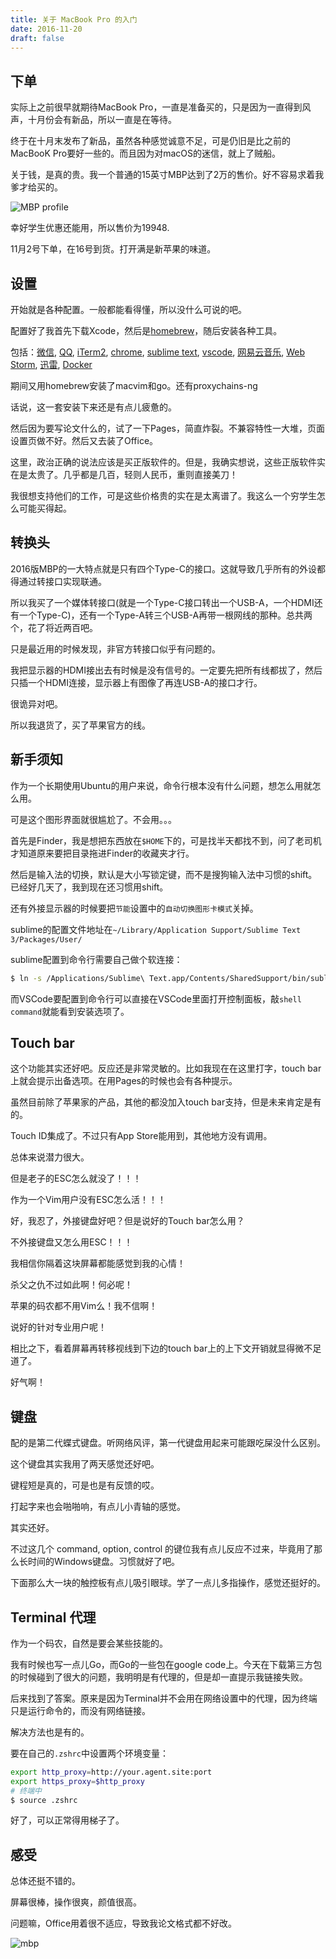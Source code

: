 ```yaml
---
title: 关于 MacBook Pro 的入门
date: 2016-11-20
draft: false
---
```


## 下单

实际上之前很早就期待MacBook Pro，一直是准备买的，只是因为一直得到风声，十月份会有新品，所以一直是在等待。

终于在十月末发布了新品，虽然各种感觉诚意不足，可是仍旧是比之前的MacBooK Pro要好一些的。而且因为对macOS的迷信，就上了贼船。

关于钱，是真的贵。我一个普通的15英寸MBP达到了2万的售价。好不容易求着我爹才给买的。

![MBP profile](/screenfetch.png)

幸好学生优惠还能用，所以售价为19948.

11月2号下单，在16号到货。打开满是新苹果的味道。

## 设置

开始就是各种配置。一般都能看得懂，所以没什么可说的吧。

配置好了我首先下载Xcode，然后是[homebrew](http://brew.sh/)，随后安装各种工具。

包括：[微信](http://weixin.qq.com/cgi-bin/readtemplate?t=mac&platform=wx&lang=zh_CN), [QQ](http://im.qq.com/macqq/), [iTerm2](https://iterm2.com/), [chrome](https://www.google.com/chrome/browser/desktop/index.html), [sublime text](https://www.sublimetext.com/3), [vscode](https://code.visualstudio.com/), [网易云音乐](http://music.163.com/#/download), [Web Storm](https://www.jetbrains.com/webstorm/), [迅雷](http://dl.xunlei.com/?from=index), [Docker](https://www.docker.com/products/docker#/mac)

期间又用homebrew安装了macvim和go。还有proxychains-ng

话说，这一套安装下来还是有点儿疲惫的。

然后因为要写论文什么的，试了一下Pages，简直炸裂。不兼容特性一大堆，页面设置页做不好。然后又去装了Office。

这里，政治正确的说法应该是买正版软件的。但是，我确实想说，这些正版软件实在是太贵了。几乎都是几百，轻则人民币，重则直接美刀！

我很想支持他们的工作，可是这些价格贵的实在是太离谱了。我这么一个穷学生怎么可能买得起。

## 转换头

2016版MBP的一大特点就是只有四个Type-C的接口。这就导致几乎所有的外设都得通过转接口实现联通。

所以我买了一个媒体转接口(就是一个Type-C接口转出一个USB-A，一个HDMI还有一个Type-C)，还有一个Type-A转三个USB-A再带一根网线的那种。总共两个，花了将近两百吧。

只是最近用的时候发现，非官方转接口似乎有问题的。

我把显示器的HDMI接出去有时候是没有信号的。一定要先把所有线都拔了，然后只插一个HDMI连接，显示器上有图像了再连USB-A的接口才行。

很诡异对吧。

所以我退货了，买了苹果官方的线。

## 新手须知

作为一个长期使用Ubuntu的用户来说，命令行根本没有什么问题，想怎么用就怎么用。

可是这个图形界面就很尴尬了。不会用。。。

首先是Finder，我是想把东西放在`$HOME`下的，可是找半天都找不到，问了老司机才知道原来要把目录拖进Finder的收藏夹才行。

然后是输入法的切换，默认是大小写锁定键，而不是搜狗输入法中习惯的shift。已经好几天了，我到现在还习惯用shift。

还有外接显示器的时候要把`节能`设置中的`自动切换图形卡模式`关掉。

sublime的配置文件地址在`~/Library/Application Support/Sublime Text 3/Packages/User/`

sublime配置到命令行需要自己做个软连接：

```bash
$ ln -s /Applications/Sublime\ Text.app/Contents/SharedSupport/bin/subl /usr/local/bin/subl
```

而VSCode要配置到命令行可以直接在VSCode里面打开控制面板，敲`shell command`就能看到安装选项了。

## Touch bar

这个功能其实还好吧。反应还是非常灵敏的。比如我现在在这里打字，touch bar上就会提示出备选项。在用Pages的时候也会有各种提示。

虽然目前除了苹果家的产品，其他的都没加入touch bar支持，但是未来肯定是有的。

Touch ID集成了。不过只有App Store能用到，其他地方没有调用。

总体来说潜力很大。

但是老子的ESC怎么就没了！！！

作为一个Vim用户没有ESC怎么活！！！

好，我忍了，外接键盘好吧？但是说好的Touch bar怎么用？

不外接键盘又怎么用ESC！！！

我相信你隔着这块屏幕都能感觉到我的心情！

杀父之仇不过如此啊！何必呢！

苹果的码农都不用Vim么！我不信啊！

说好的针对专业用户呢！

相比之下，看着屏幕再转移视线到下边的touch bar上的上下文开销就显得微不足道了。

好气啊！

## 键盘

配的是第二代蝶式键盘。听网络风评，第一代键盘用起来可能跟吃屎没什么区别。

这个键盘其实我用了两天感觉还好吧。

键程短是真的，可是也是有反馈的哎。

打起字来也会啪啪响，有点儿小青轴的感觉。

其实还好。

不过这几个 command, option, control 的键位我有点儿反应不过来，毕竟用了那么长时间的Windows键盘。习惯就好了吧。

下面那么大一块的触控板有点儿吸引眼球。学了一点儿多指操作，感觉还挺好的。

## Terminal 代理

作为一个码农，自然是要会某些技能的。

我有时候也写一点儿Go，而Go的一些包在google code上。今天在下载第三方包的时候碰到了很大的问题，我明明是有代理的，但是却一直提示我链接失败。

后来找到了答案。原来是因为Terminal并不会用在网络设置中的代理，因为终端只是运行命令的，而没有网络链接。

解决方法也是有的。

要在自己的`.zshrc`中设置两个环境变量：

```bash
export http_proxy=http://your.agent.site:port
export https_proxy=$http_proxy
# 终端中
$ source .zshrc
```

好了，可以正常得用梯子了。

## 感受

总体还挺不错的。

屏幕很棒，操作很爽，颜值很高。

问题嘛，Office用着很不适应，导致我论文格式都不好改。

![mbp](/mbp.jpeg)
